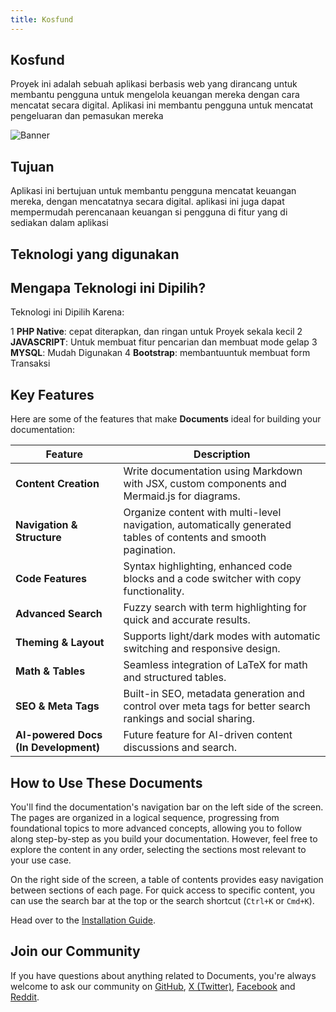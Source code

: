 ```yaml
---
title: Kosfund
---
```



## Kosfund

Proyek ini adalah sebuah aplikasi berbasis web yang dirancang untuk membantu pengguna untuk mengelola keuangan mereka dengan cara mencatat secara digital.
Aplikasi ini membantu pengguna untuk mencatat pengeluaran dan pemasukan mereka 

![Banner](/images/picture1.png)

## Tujuan

Aplikasi ini bertujuan untuk membantu pengguna mencatat keuangan mereka, dengan mencatatnya secara digital. aplikasi ini juga dapat mempermudah perencanaan keuangan si pengguna di fitur yang di sediakan dalam aplikasi

## Teknologi yang digunakan
<CardGrid>
  <Card
    title="Frontend"
    description="Menggunakan HTML,CSS,JAVASCRIPT,Dan Bootstrap untuk menciptakan antarmuka yang responsive dan ramah pengguna"
  />
  <Card
    title="Site Backend"
    description="Menggunakan PHP Native untuk logika Backend, operasi CRUD pada Transaksi"
  />
  <Card
    title="Database"
    description="Menggunakan MYSQL untuk menyimpan data si pengguna, Transaksi, Dan Budget"
  />
</CardGrid>

## Mengapa Teknologi ini Dipilih?

Teknologi ini Dipilih Karena:

1 **PHP Native**: cepat diterapkan, dan ringan untuk Proyek sekala kecil
2 **JAVASCRIPT**: Untuk membuat fitur pencarian dan membuat mode gelap
3 **MYSQL**: Mudah Digunakan
4 **Bootstrap**: membantuuntuk membuat form Transaksi


## Key Features

Here are some of the features that make **Documents** ideal for building your documentation:

| Feature                              | Description                                                                                                     |
| ------------------------------------ | --------------------------------------------------------------------------------------------------------------- |
| **Content Creation**                 | Write documentation using Markdown with JSX, custom components and Mermaid.js for diagrams.                     |
| **Navigation & Structure**           | Organize content with multi-level navigation, automatically generated tables of contents and smooth pagination. |
| **Code Features**                    | Syntax highlighting, enhanced code blocks and a code switcher with copy functionality.                          |
| **Advanced Search**                  | Fuzzy search with term highlighting for quick and accurate results.                                             |
| **Theming & Layout**                 | Supports light/dark modes with automatic switching and responsive design.                                       |
| **Math & Tables**                    | Seamless integration of LaTeX for math and structured tables.                                                   |
| **SEO & Meta Tags**                  | Built-in SEO, metadata generation and control over meta tags for better search rankings and social sharing.     |
| **AI-powered Docs (In Development)** | Future feature for AI-driven content discussions and search.                                                    |

## How to Use These Documents

You'll find the documentation's navigation bar on the left side of the screen. The pages are organized in a logical sequence, progressing from foundational
topics to more advanced concepts, allowing you to follow along step-by-step as you build your documentation. However, feel free to explore the content in
any order, selecting the sections most relevant to your use case.

On the right side of the screen, a table of contents provides easy navigation between sections of each page. For quick access to specific content, you can
use the search bar at the top or the search shortcut (`Ctrl+K` or `Cmd+K`).

Head over to the [Installation Guide](/docs/introduction/installation).

## Join our Community

If you have questions about anything related to Documents, you're always welcome to ask our community on [GitHub](https://github.com/rubixvi/rubix-documents), [X (Twitter)](https://x.com/rubixstory), [Facebook](https://www.facebook.com/rubixstudios)
and [Reddit](https://www.reddit.com/r/RubixStudios/).
